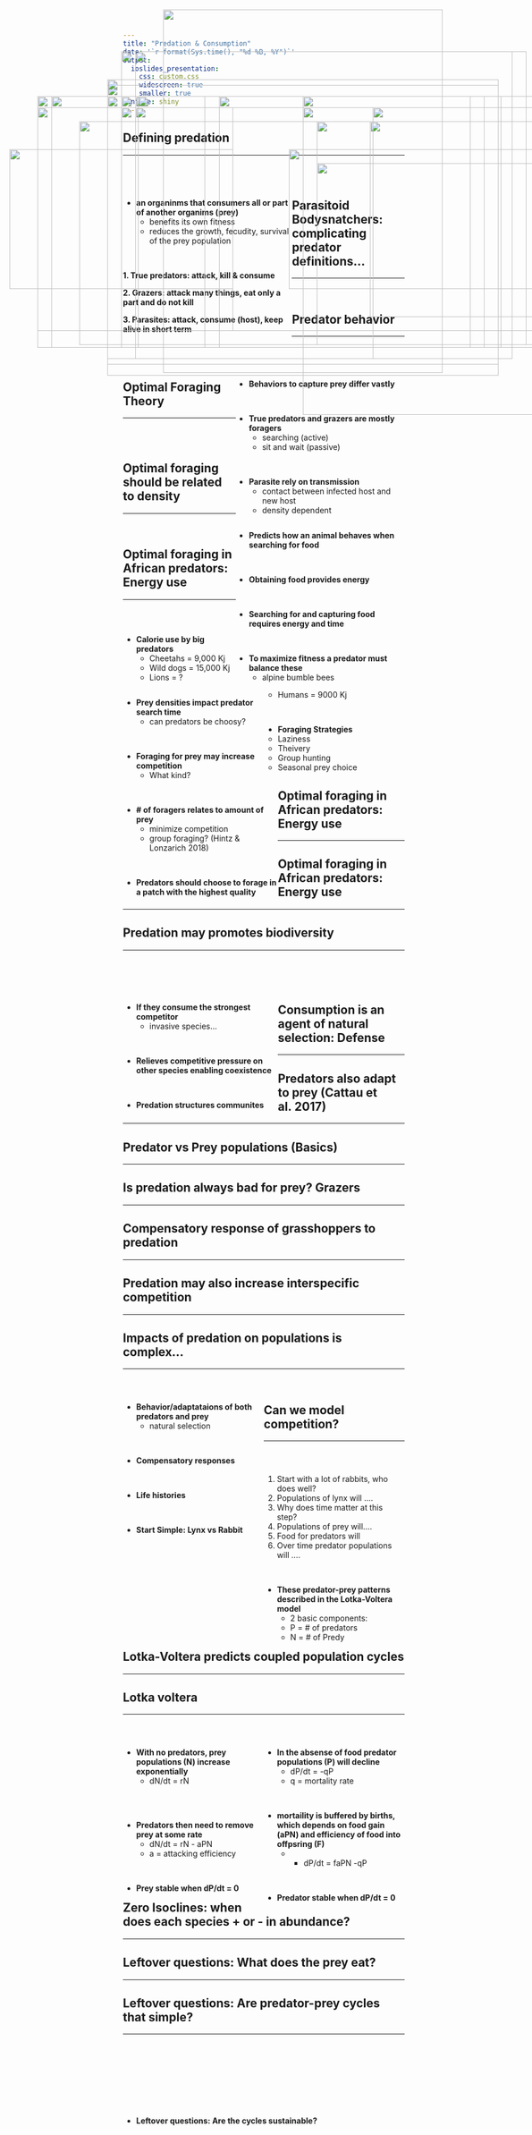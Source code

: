 ```yaml
---
title: "Predation & Consumption"
date: '`r format(Sys.time(), "%d %B, %Y")`'
output: 
  ioslides_presentation:
    css: custom.css
    widescreen: true
    smaller: true
runtime: shiny
---
```


## Defining predation
<hr>
<br/>
<br/>

<div style="float: left; width: 60%;">

* **an organinms that consumers all or part of another organims (prey)**
    + benefits its own fitness
    + reduces the growth, fecudity, survival of the prey population

<br/>

**1. True predators: attack, kill & consume**

**2. Grazers: attack many things, eat only a part and do not kill**

**3. Parasites: attack, consume (host), keep alive in short term**

</div>
 
<IMG STYLE="position:absolute; TOP:225px; LEFT:670px; WIDTH:400px; HEIGHT:350px" SRC="images/polarbear_eats.jpg">

## Parasitoid Bodysnatchers: complicating predator definitions...
<hr>
<br/>

<IMG STYLE="position:absolute; TOP:275px; LEFT:25px; WIDTH:400px; HEIGHT:250px" SRC="images/parasitoid1.jpg">

<IMG STYLE="position:absolute; TOP:180px; LEFT:400px; WIDTH:650px; HEIGHT:450px" SRC="images/parasitoid_lifecyle.jpeg">

## Predator behavior
<hr>
<br/>
<br/>

<div style="float: right; width: 60%;">

* **Behaviors to capture prey differ vastly**

<br/>

* **True predators and grazers are mostly foragers**
    + searching (active)
    + sit and wait (passive)

<br/>

* **Parasite rely on transmission**
    + contact between infected host and new host
    + density dependent

</div>

<IMG STYLE="position:absolute; TOP:200px; LEFT:75px; WIDTH:350px; HEIGHT:400px" SRC="images/glowworm.jpg">

## Optimal Foraging Theory
<hr>
<br/>
<br/>

<div style="float: right; width: 60%;">

* **Predicts how an animal behaves when searching for food**

<br/>

* **Obtaining food provides energy**

<br/>

* **Searching for and capturing food requires energy and time**

<br/>

* **To maximize fitness a predator must balance these**
    + alpine bumble bees

</div>

<IMG STYLE="position:absolute; TOP:180px; LEFT:75px; WIDTH:300px; HEIGHT:450px" SRC="images/oft.jpg">

<!-- ## Optimal Foraging Theory depends on density -->
<!-- <hr> -->

<!-- <IMG STYLE="position:absolute; TOP:225px; LEFT:550px; WIDTH:500px; HEIGHT:450px" SRC="images/responsecurve.jpg"> -->

<!-- <div style="float: left; width: 50%;"> -->

<!-- * **TYPE1: rate of prey capture increases linearly with food density** -->
<!--     + low prey densities = long search time -->
<!--     + predator searches a lot, so eats every prey item  -->

<!-- <br/> -->

<!-- * **TYPE2: rate of prey capture negatively accelerates as it increases with food density** -->
<!--     + predator is limited by capacity to process food -->
<!--     + predator searches less with more time handling prey -->

<!-- <br/> -->

<!-- * **TYPE3: prey capture increases at first with prey density but then at high densities changes to the negatively accelerated form (TYPE 2)** -->
<!--     + only at high prey densities can predator become choosy -->

<!-- </div> -->

##

<IMG STYLE="position:absolute; TOP:100px; LEFT:225px; WIDTH:700px; HEIGHT:500px" SRC="images/oystercatcher.png">

## Optimal foraging should be related to density
<hr>
<br/>

<div style="float: left; width: 55%;">

* **Prey densities impact predator search time**
    + can predators be choosy?

<br/>

* **Foraging for prey may increase competition**
    + What kind?
        
<br/>

* **# of foragers relates to amount of prey**
    + minimize competition
    + group foraging? (Hintz & Lonzarich 2018)

<br/>

* **Predators should choose to forage in a patch with the highest quality**
        
</div>

<IMG STYLE="position:absolute; TOP:200px; LEFT:675px; WIDTH:250px; HEIGHT:450px" SRC="images/coho.png">

## Optimal foraging in African predators: Energy use
<hr>
<br/>
<br/>

* **Calorie use by big predators**
    + Cheetahs = 9,000 Kj
    + Wild dogs = 15,000 Kj
    + Lions = ?
    + Humans = 9000 Kj

<br/>

* **Foraging Strategies**
    + Laziness
    + Theivery
    + Group hunting
    + Seasonal prey choice
    
    
<IMG STYLE="position:absolute; TOP:180px; LEFT:550px; WIDTH:300px; HEIGHT:450px" SRC="images/cheetahlazy.png">

## Optimal foraging in African predators: Energy use
<hr>

<IMG STYLE="position:absolute; TOP:180px; LEFT:200px; WIDTH:700px; HEIGHT:500px" SRC="images/africa_pred_age.png">

## Optimal foraging in African predators: Energy use
<hr>

<IMG STYLE="position:absolute; TOP:180px; LEFT:100px; WIDTH:900px; HEIGHT:450px" SRC="images/africa_prey_age.png">

## Predation may promotes biodiversity
<hr>
<br/>
<br/>
<br/>

<div style="float: left; width: 55%;">

* **If they consume the strongest competitor**
    + invasive species...

<br/>

* **Relieves competitive pressure on other species enabling coexistence**

<br/>

* **Predation structures communites**

</div>

<IMG STYLE="position:absolute; TOP:225px; LEFT:575px; WIDTH:500px; HEIGHT:400px" SRC="images/predation_diversity.jpg">

## Consumption is an agent of natural selection: Defense
<hr>

<IMG STYLE="position:absolute; TOP:180px; LEFT:250px; WIDTH:600px; HEIGHT:450px" SRC="images/newt.jpg">

## 

<IMG STYLE="position:absolute; TOP:25px; LEFT:300px; WIDTH:500px; HEIGHT:650px" SRC="images/plant_defense.jpg">


## Predators also adapt to prey (Cattau et al. 2017)
<hr>

<IMG STYLE="position:absolute; TOP:160px; LEFT:200px; WIDTH:700px; HEIGHT:500px" SRC="images/kite_applesnail.jpg">

## Predator vs Prey populations (Basics)
<hr>

<IMG STYLE="position:absolute; TOP:200px; LEFT:250px; WIDTH:550px; HEIGHT:450px" SRC="images/carrying_capacity_predator.png">

## 

<IMG STYLE="position:absolute; TOP:100px; LEFT:250px; WIDTH:700px; HEIGHT:500px" SRC="images/parasite_host_pop.png">

## Is predation always bad for prey? Grazers
<hr>

<IMG STYLE="position:absolute; TOP:200px; LEFT:225px; WIDTH:750px; HEIGHT:400px" SRC="images/plants_comp.png">

## Compensatory response of grasshoppers to predation
<hr>

<IMG STYLE="position:absolute; TOP:180px; LEFT:255px; WIDTH:650px; HEIGHT:450px" SRC="images/spiders.png">

## Predation may also increase interspecific competition
<hr>

<IMG STYLE="position:absolute; TOP:180px; LEFT:225px; WIDTH:650px; HEIGHT:450px" SRC="images/anoles_predation.jpg">

## Impacts of predation on populations is complex...
<hr>
<br/>

<div style="float: left; width: 50%;">

* **Behavior/adaptataions of both predators and prey**
  + natural selection

<br/>

* **Compensatory responses**

<br/>

* **Life histories**

<br/>

* **Start Simple: Lynx vs Rabbit**

</div>   
 
<IMG STYLE="position:absolute; TOP:275px; LEFT:525px; WIDTH:500px; HEIGHT:250px" SRC="images/lotka.png">

## Can we model competition?
<hr>
<br/>

<div style="float: left; width: 50%;">

1. Start with a lot of rabbits, who does well?
2. Populations of lynx will ....
3. Why does time matter at this step?
4. Populations of prey will....
5. Food for predators will 
6. Over time predator populations will ....

<br/>

* **These predator-prey patterns described in the Lotka-Voltera model**
    + 2 basic components:
    + P = # of predators
    + N = # of Predy

</div>

<IMG STYLE="position:absolute; TOP:300px; LEFT:575px; WIDTH:450px; HEIGHT:225px" SRC="images/lynxrabbit.jpg">

## Lotka-Voltera predicts coupled population cycles
<hr>

<IMG STYLE="position:absolute; TOP:180px; LEFT:200px; WIDTH:650px; HEIGHT:450px" SRC="images/foxhare.jpeg">

## Lotka voltera
<hr>
<br/>

<div style="float: left; width: 50%;">

* **With no predators, prey populations (N) increase exponentially**
    + dN/dt = rN 

<br/>
<br/>

* **Predators then need to remove prey at some rate**
    + dN/dt = rN - aPN
    + a = attacking efficiency

<br/>

* **Prey stable when dP/dt = 0**

 </div>  


<div style="float: right; width: 50%;">

* **In the absense of food predator populations (P) will decline**
    + dP/dt = -qP
    + q = mortality rate

<br/>

* **mortaility is buffered by births, which depends on food gain (aPN) and efficiency of food into offpsring (F) **
    + + dP/dt = faPN -qP

<br/>

* **Predator stable when dP/dt = 0**

 </div>

## Zero Isoclines: when does each species + or - in abundance?
<hr>

<IMG STYLE="position:absolute; TOP:225px; LEFT:150px; WIDTH:800px; HEIGHT:400px" SRC="images/predatorpreyisoclintes.png">

## Leftover questions: What does the prey eat?
<hr>

<IMG STYLE="position:absolute; TOP:180px; LEFT:200px; WIDTH:650px; HEIGHT:450px" SRC="images/rabbit.png">

## Leftover questions: Are predator-prey cycles that simple?
<hr>

<IMG STYLE="position:absolute; TOP:150px; LEFT:200px; WIDTH:700px; HEIGHT:500px" SRC="images/lynx">

## 
<br/>
<br/>
<br/>
<br/>
<br/>
<br/>

* **Leftover questions: Are the cycles sustainable?**


<IMG STYLE="position:absolute; TOP:200px; LEFT:550px; WIDTH:450px; HEIGHT:550px" SRC="images/maintain_cycle.jpg">
